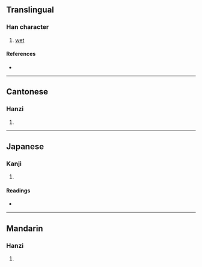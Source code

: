 {{character info/new}}
==Translingual==

===Han character===
{{Han char|rn=85|rad=水|as=10|sn=13|four=|canj=EASM|ids=⿰氵𦐇}}

# [[wet]]

====References====
* {{Han ref|kx=0641.130|dkj=17991|dj=1048.180|hdz=31698.090|uh=6EBB|ud=28347}}

----

==Cantonese==

===Hanzi===
{{yue-hanzi|jyut=[[taap3]]|y=taap3}}

# {{defn|lang=yue|sort=水10}}

----

==Japanese==

===Kanji===
{{ja-kanji|grade=|rs=水10}}

# {{defn|lang=ja|sort=水10}}

====Readings====
* {{ja-readings|on=[[とう]] (tō)|kun=[[うるおう]] (uruou)}}

----

==Mandarin==

===Hanzi===
{{cmn-hanzi|pin=[[tā]] ([[ta1]])|wg=t'a<sup>1</sup>}}

# {{defn|lang=cmn|sort=水10}}